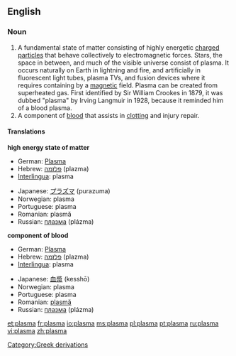 {{wikipedia|Plasma}}

==English==

===Noun===
{{en-noun}}

#A fundamental state of matter consisting of highly energetic [[charge]]d [[particle]]s that behave collectively to electromagnetic forces. Stars, the space in between, and much of the visible universe consist of plasma. It occurs naturally on Earth in lightning and fire, and artificially in fluorescent light tubes, plasma TVs, and fusion devices where it requires containing by a [[magnetic]] field. Plasma can be created from superheated gas. First identified by Sir William Crookes in 1879, it was dubbed "plasma" by Irving Langmuir in 1928, because it reminded him of a blood plasma.
#A component of [[blood]] that assists in [[clot]]ting and injury repair.

====Translations====
'''high energy state of matter'''
{{top}}
*German: [[Plasma]] {{n}}
*Hebrew: [[פלזמה]] (plazma) {{f}}
*[[Interlingua]]: plasma
{{mid}}
*Japanese: [[プラズマ]] (purazuma)
*Norwegian: plasma {{n}}
*Portuguese: plasma {{m}}
*Romanian: plasmă {{f}}
*Russian: [[плазма]] (plázma) {{f}}
{{bottom}}

'''component of blood'''
{{top}}
*German: [[Plasma]] {{n}}
*Hebrew: [[פלזמה]] (plazma) {{f}}
*[[Interlingua]]: plasma
{{mid}}
*Japanese: [[血漿]] (kesshō)
*Norwegian: plasma {{n}}
*Portuguese: plasma {{m}}
*Romanian: [[plasmă]] {{f}}
*Russian: [[плазма]] (plázma) {{f}}
{{bottom}}

[[Category:Greek derivations]]

[[et:plasma]]
[[fr:plasma]]
[[io:plasma]]
[[ms:plasma]]
[[pl:plasma]]
[[pt:plasma]]
[[ru:plasma]]
[[vi:plasma]]
[[zh:plasma]]
